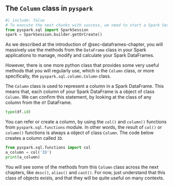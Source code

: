 

## The `Column` class in `pyspark`

```python
#| include: false
# To execute the next chunks with success, we need to start a Spark Session
from pyspark.sql import SparkSession
spark = SparkSession.builder.getOrCreate()
```

As we described at the introduction of @sec-dataframes-chapter, you will massively use the methods from the `DataFrame` class in your Spark applications to manage, modify and calculate your Spark DataFrames.

However, there is one more python class that provides some very useful methods that you will regularly use, which is the `Column` class, or more specifically, the `pyspark.sql.column.Column` class.

The `Column` class is used to represent a column in a Spark DataFrame. This means that, each column of your Spark DataFrame is a object of class `Column`. We can confirm this statement, by looking at the class of any column from the `df` DataFrame.

```python
type(df.id)
```

You can refer or create a column, by using the `col()` and `column()` functions from `pyspark.sql.functions` module. In other words, the result of `col()` or `column()` functions is always a object of class `Column`. The code below creates a column called `ID`.

```python
from pyspark.sql.functions import col
a_column = col('ID')
print(a_column)
```

You will see some of the methods from this `Column` class across the next chapters, like `desc()`, `alias()` and `cast()`. For now, just understand that this class of objects exists, and that they will be quite useful on many contexts.
